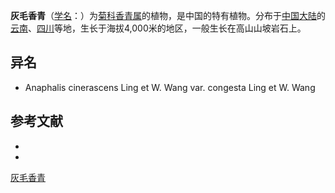 {{Speciesbox
| name = 灰毛香青
| status = 
| status_system = 
| image =
| genus = Anaphalis
| species = cinerascens
| authority = Ling et W. Wang
| subdivision_ranks =[[变种|变种]]
| subdivision =
* 灰毛香青 ''A. c.'' var. ''cinerascens''
* 灰毛香青密聚变种 ''A. c.'' var. ''congesta''
}}

'''灰毛香青'''（[[学名|学名]]：{{lang|la|''Anaphalis cinerascens''}}）为[[菊科|菊科]][[香青属|香青属]]的植物，是中国的特有植物。分布于[[中国大陆|中国大陆]]的[[云南|云南]]、[[四川|四川]]等地，生长于海拔4,000米的地区，一般生长在高山山坡岩石上。

== 异名 ==
* Anaphalis cinerascens Ling et W. Wang var. congesta Ling et W. Wang

== 参考文献 ==
<div class="references-small">
* {{cite web| url =http://www.bioinfo.cn/db05/KmzwSpecies.php?action=view&id=2877| title =灰毛香青（原变种）| work =《中国高等植物数据库全库》| publisher =中国科学院微生物研究所| author =昆明植物研究所| accessdate =2009-02-23| deadurl =yes| archiveurl =https://web.archive.org/web/20160305104532/http://www.bioinfo.cn/db05/KmzwSpecies.php?action=view&id=2877| archivedate =2016-03-05}}
* {{CPNI| zh=灰毛香青密聚变种 | id=178-36497 | binomial=Anaphalis cinerascens | authority=Ling et W. Wang | var=congesta | accessdate=2013-01-18}}
</div>
{{Taxonbar|from=Q15226260}}

[[Category:香青属|灰毛香青]]


{{植物小作品}}